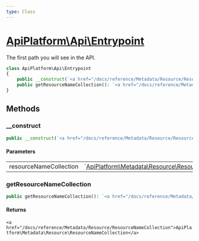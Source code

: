 ```yaml
---
type: Class
---
```


# [ApiPlatform\Api\Entrypoint](/docs/reference/Api/Entrypoint)

The first path you will see in the API.


```php
class ApiPlatform\Api\Entrypoint
{
    public __construct(`<a href="/docs/reference/Metadata/Resource/ResourceNameCollection">ApiPlatform\Metadata\Resource\ResourceNameCollection</a>` $resourceNameCollection)
    public getResourceNameCollection(): `<a href="/docs/reference/Metadata/Resource/ResourceNameCollection">ApiPlatform\Metadata\Resource\ResourceNameCollection</a>`
}
```
## Methods

### __construct



```php
public __construct(`<a href="/docs/reference/Metadata/Resource/ResourceNameCollection">ApiPlatform\Metadata\Resource\ResourceNameCollection</a>` $resourceNameCollection)
```

#### Parameters

<table><tbody>
<tr><td>resourceNameCollection</td><td>`<a href="/docs/reference/Metadata/Resource/ResourceNameCollection">ApiPlatform\Metadata\Resource\ResourceNameCollection</a>`</td><td></td></tr>
</tbody>
</table>

### getResourceNameCollection



```php
public getResourceNameCollection(): `<a href="/docs/reference/Metadata/Resource/ResourceNameCollection">ApiPlatform\Metadata\Resource\ResourceNameCollection</a>`
```

#### Returns

`<a href="/docs/reference/Metadata/Resource/ResourceNameCollection">ApiPlatform\Metadata\Resource\ResourceNameCollection</a>`
